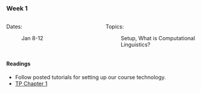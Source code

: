 ### Week 1

::: columns
::: {.column width="50%"}

Dates:

:   Jan 8-12
:::

::: {.column width="50%"}

Topics:

:   Setup, What is Computational Linguistics?
:::
:::

#### Readings

-   Follow posted tutorials for setting up our course technology.
-   [TP Chapter 1](https://greenteapress.com/thinkpython2/html/thinkpython2002.html)
